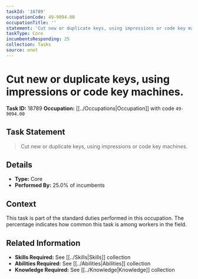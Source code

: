 ```yaml
---
taskId: '18789'
occupationCode: 49-9094.00
occupationTitle: ''
statement: 'Cut new or duplicate keys, using impressions or code key machines.'
taskType: Core
incumbentsResponding: 25
collection: Tasks
source: onet
---
```

# Cut new or duplicate keys, using impressions or code key machines.

**Task ID:** 18789
**Occupation:** [[../Occupations|Occupation]] with code `49-9094.00`

## Task Statement

> Cut new or duplicate keys, using impressions or code key machines.

## Details

- **Type:** Core
- **Performed By:** 25.0% of incumbents

## Context

This task is part of the standard duties performed in this occupation. The percentage indicates how common this task is among workers in the field.

## Related Information

- **Skills Required:** See [[../Skills|Skills]] collection
- **Abilities Required:** See [[../Abilities|Abilities]] collection
- **Knowledge Required:** See [[../Knowledge|Knowledge]] collection
